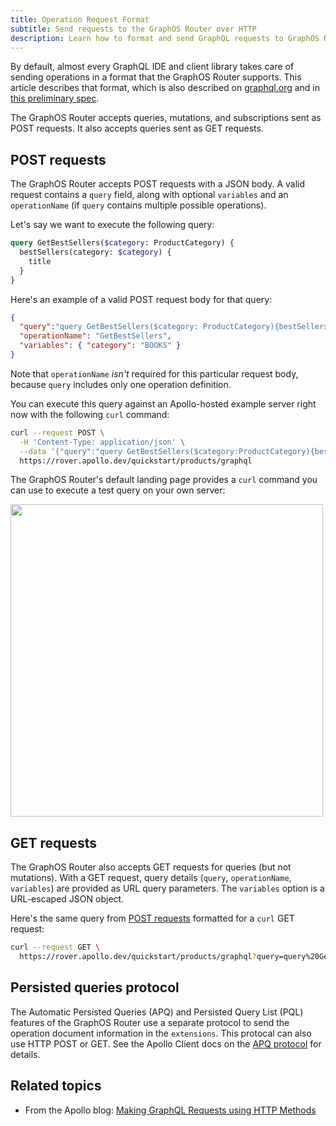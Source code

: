 ```yaml
---
title: Operation Request Format
subtitle: Send requests to the GraphOS Router over HTTP
description: Learn how to format and send GraphQL requests to GraphOS Router over HTTP. Explore POST and GET  examples and the automatic persisted queries protocol.
---
```


By default, almost every GraphQL IDE and client library takes care of sending operations in a format that the GraphOS Router supports. This article describes that format, which is also described on [graphql.org](https://graphql.org/learn/serving-over-http/) and in [this preliminary spec](https://github.com/graphql/graphql-over-http).

The GraphOS Router accepts queries, mutations, and subscriptions sent as POST requests. It also accepts queries sent as GET requests.

## POST requests

The GraphOS Router accepts POST requests with a JSON body. A valid request contains a `query` field, along with optional `variables` and an `operationName` (if `query` contains multiple possible operations).

Let's say we want to execute the following query:

```graphql
query GetBestSellers($category: ProductCategory) {
  bestSellers(category: $category) {
    title
  }
}
```

 Here's an example of a valid POST request body for that query:

```json
{
  "query":"query GetBestSellers($category: ProductCategory){bestSellers(category: $category){title}}",
  "operationName": "GetBestSellers",
  "variables": { "category": "BOOKS" }
}
```

Note that `operationName` _isn't_ required for this particular request body, because `query` includes only one operation definition.

You can execute this query against an Apollo-hosted example server right now with the following `curl` command:

```sh
curl --request POST \
  -H 'Content-Type: application/json' \
  --data '{"query":"query GetBestSellers($category:ProductCategory){bestSellers(category: $category){title}}", "operationName":"GetBestSellers", "variables":{"category":"BOOKS"}}' \
  https://rover.apollo.dev/quickstart/products/graphql
```

The GraphOS Router's default landing page provides a `curl` command you can use to execute a test query on your own server:

<img class="screenshot" src="../images/as-landing-page-production.jpg" width="500" />

## GET requests

The GraphOS Router also accepts GET requests for queries (but not mutations). With a GET request, query details (`query`, `operationName`, `variables`) are provided as URL query parameters. The `variables` option is a URL-escaped JSON object.

Here's the same query from [POST requests](#post-requests) formatted for a `curl` GET request:

```sh
curl --request GET \
  https://rover.apollo.dev/quickstart/products/graphql?query=query%20GetBestSellers%28%24category%3AProductCategory%29%7BbestSellers%28category%3A%20%24category%29%7Btitle%7D%7D&operationName=GetBestSellers&variables=%7B%22category%22%3A%22BOOKS%22%7D
```

## Persisted queries protocol

The Automatic Persisted Queries (APQ) and Persisted Query List (PQL) features of the GraphOS Router use a separate protocol to send the operation document information in the `extensions`. This protocal can also use HTTP POST or GET. See the Apollo Client docs on the [APQ protocol](/react/api/link/persisted-queries/#protocol) for details.


## Related topics

* From the Apollo blog: [Making GraphQL Requests using HTTP Methods](https://www.apollographql.com/blog/graphql/basics/making-graphql-requests-using-http-methods/)
